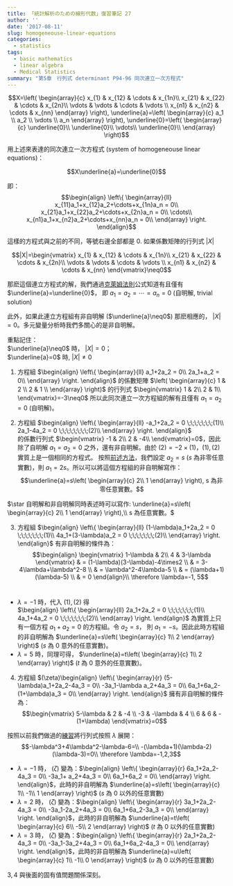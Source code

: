 ```yaml
---
title: 「統計解析のための線形代数」復習筆記 27
author: ''
date: '2017-08-11'
slug: homogeneouse-linear-equations
categories:
  - statistics
tags:
  - basic mathematics
  - linear algebra
  - Medical Statistics
summary: "第5章　行列式 determinant P94-96 同次連立一次方程式"
---
```


$$X=\left(
\begin{array}{c}
x_{1} & x_{12} & \cdots & x_{1n}\\
x_{21} & x_{22} & \cdots & x_{2n}\\
\vdots & \vdots & \cdots & \vdots \\
x_{n1}  & x_{n2} & \cdots & x_{nn}
\end{array}
\right), \underline{a}=\left(
\begin{array}{c}
a_1 \\
a_2 \\
\vdots \\
a_n
\end{array}
\right), \underline{0}=\left(
\begin{array}{c}
\underline{0}\\
\underline{0}\\
\vdots\\
\underline{0}\\
\end{array}
\right)$$

用上述來表達的同次連立一次方程式 (system of homogeneouse linear equations)：

$$X\underline{a}=\underline{0}$$

即：
$$\begin{align}
\left\{
\begin{array}{ll}
x_{11}a_1+x_{12}a_2+\cdots+x_{1n}a_n  = 0\\
x_{21}a_1+x_{22}a_2+\cdots+x_{2n}a_n  = 0\\
\cdots\\
x_{n1}a_1+x_{n2}a_2+\cdots+x_{nn}a_n  = 0\\
\end{array}
\right.
\end{align}$$

這樣的方程式與之前的不同，等號右邊全部都是 $0$.
如果係數矩陣的行列式 $|X|$

$$|X|=\begin{vmatrix}
x_{1} & x_{12} & \cdots & x_{1n}\\
x_{21} & x_{22} & \cdots & x_{2n}\\
\vdots & \vdots & \cdots & \vdots \\
x_{n1}  & x_{n2} & \cdots & x_{nn}
\end{vmatrix}\neq0$$

那麽這個連立方程式的解，我們通過[克萊姆法則](https://winterwang.github.io/post/cramers-formula/)公式知道有且僅有 $\underline{a}=\underline{0}$， 即 $a_1=a_2=\cdots=a_n=0$ (自明解, trivial solution)

此外，如果此連立方程組有非自明解 ($\underline{a}\neq0$) 那麽相應的， $|X|=0$。多元變量分析時我們多關心的是非自明解。

<span class="diff_alert">重點記住：<br>$\underline{a}\neq0$ 時， $|X|=0$； <br>$\underline{a}=0$ 時, $|X|\neq0$</span>


(1) 方程組 $\begin{align}
\left\{
\begin{array}{ll}
a_1+2a_2  = 0\\
2a_1+a_2  = 0\\
\end{array}
\right.
\end{align}$ 的係數矩陣 $\left(
\begin{array}{c}
1 & 2 \\
2 & 1 \\
\end{array}
\right)$ 的行列式 $\begin{vmatrix}
1 & 2\\
2 & 1\\
\end{vmatrix}=-3\neq0$ 所以此同次連立一次方程組的解有且僅有 $a_1=a_2=0$ (自明解)。

(2) 方程組  $\begin{align}
\left\{
\begin{array}{ll}
-a_1+2a_2  = 0 \;\;\;\;\;\;\;(1)\\
2a_1-4a_2  = 0 \;\;\;\;\;\;\;\;(2)\\
\end{array}
\right.
\end{align}$ <br>的係數行列式  $\begin{vmatrix}
-1 & 2\\
2 & -4\\
\end{vmatrix}=0$，因此除了自明解 $a_1=a_2=0$ 之外，還有非自明解。由於 $(2)=-2\times(1)$，$(1),(2)$ 實質上是一個相同的方程式。 按照[前述方法](https://winterwang.github.io/post/2017-02-12-t/)，我們設定 $a_2=s$ ($s$ 為非零任意實數)，則 $a_1=2s$。所以可以將這個方程組的非自明解寫作：
$$\underline{a}=s\left(
\begin{array}{c}
2\\
1
\end{array}
\right), s 為非零任意實數。$$

$\star 自明解和非自明解同時表述時可以寫作: \underline{a}=s\left(
\begin{array}{c}
2\\
1
\end{array}
\right),\\ s 為任意實數。$


(3) 方程組 $\begin{align}
\left\{
\begin{array}{ll}
(1-\lambda)a_1+2a_2  = 0 \;\;\;\;\;\;\;(1)\\
4a_1+(3-\lambda)a_2  = 0 \;\;\;\;\;\;\;(2)\\
\end{array}
\right.
\end{align}$ 有非自明解的條件為：
$$\begin{align}
\begin{vmatrix}
1-\lambda & 2\\
4 & 3-\lambda
\end{vmatrix} & = (1-\lambda)(3-\lambda)-4\times2 \\
& = 3-4\lambda+\lambda^2-8 \\
& = \lambda^2-4\lambda-5 \\
& = (\lambda+1)(\lambda-5) \\
& = 0
\end{align}\\
\therefore \lambda=-1, 5$$
<br>

  -  $\lambda=-1$ 時，代入 $(1),(2)$ 得<br>  $\begin{align}
  \left\{
  \begin{array}{ll}
  2a_1+2a_2  = 0 \;\;\;\;\;\;\;(1)\\
  4a_1+4a_2  = 0 \;\;\;\;\;\;\;(2)\\
  \end{array}
  \right.
  \end{align}$ 為實質上只有一個方程 $a_1+a_2=0$ 的方程組。令 $a_2=s$， 則 $a_1=-s$。因此此時方程組的非自明解為 $\underline{a}=s\left(
  \begin{array}{c}
  1\\
  2
  \end{array}
  \right)$ ($s$ 為 $0$ 意外的任意實數)。
  - $\lambda=5$ 時，同理可得， $\underline{a}=t\left(
  \begin{array}{c}
  1\\
  2
  \end{array}
  \right)$ ($t$ 為 $0$ 意外的任意實數)。

(4) 方程組 $(\zeta)\begin{align}
\left\{
\begin{array}{r}
(5-\lambda)a_1+2a_2-4a_3  = 0\\
-3a_1-\lambda a_2+4a_3  = 0\\
6a_1+6a_2-(1+\lambda)a_3  = 0\\
\end{array}
\right.
\end{align}$ 擁有非自明解的條件為：
$$\begin{vmatrix}
5-\lambda & 2        & -4 \\
-3        & -\lambda & 4  \\
6         & 6        & -(1+\lambda)
\end{vmatrix}=0$$

按照以前我們做過的[練習](https://winterwang.github.io/post/2017-03-15/)將行列式按照 $\lambda$ 展開：
$$-\lambda^3+4\lambda^2-\lambda-6=\\
-(\lambda+1)(\lambda-2)(\lambda-3)=0\\
\therefore \lambda=-1,2,3$$

 - $\lambda = -1$ 時， $(\zeta)$ 變為：$\begin{align}
 \left\{
 \begin{array}{r}
 6a_1+2a_2-4a_3  = 0\\
 -3a_1+ a_2+4a_3  = 0\\
 6a_1+6a_2  = 0\\
 \end{array}
 \right.
 \end{align}$，此時的非自明解為 $\underline{a}=s\left(
 \begin{array}{c}
 1\\
 -1\\
 1
 \end{array}
 \right)$ ($s$ 為 $0$ 以外的任意實數)
 - $\lambda = 2$ 時， $(\zeta)$ 變為：$\begin{align}
 \left\{
 \begin{array}{r}
 3a_1+2a_2-4a_3  = 0\\
 -3a_1-2a_2+4a_3  = 0\\
 6a_1+6a_2-3a_3 = 0\\
 \end{array}
 \right.
 \end{align}$，此時的非自明解為 $\underline{a}=t\left(
 \begin{array}{c}
 6\\
 -5\\
 2
 \end{array}
 \right)$ ($t$ 為 $0$ 以外的任意實數)
 - $\lambda = 3$ 時， $(\zeta)$ 變為：$\begin{align}
 \left\{
 \begin{array}{r}
 2a_1+2a_2-4a_3  = 0\\
 -3a_1-3a_2+4a_3  = 0\\
 6a_1+6a_2-4a_3  = 0\\
 \end{array}
 \right.
 \end{align}$，此時的非自明解為 $\underline{a}=u\left(
 \begin{array}{c}
 1\\
 -1\\
 0
 \end{array}
 \right)$ ($u$ 為 $0$ 以外的任意實數)

$3, 4$ 與後面的固有值問題關係深刻。
